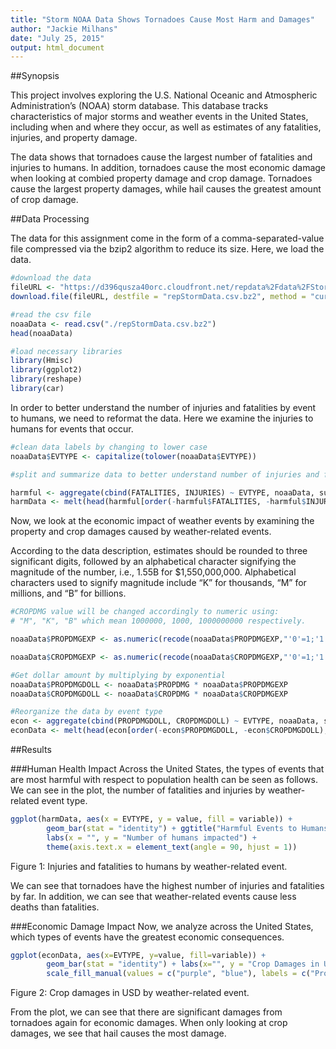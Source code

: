 ```yaml
---
title: "Storm NOAA Data Shows Tornadoes Cause Most Harm and Damages"
author: "Jackie Milhans"
date: "July 25, 2015"
output: html_document
---
```


##Synopsis

This project involves exploring the U.S. National Oceanic and Atmospheric Administration's (NOAA) storm database. This database tracks characteristics of major storms and weather events in the United States, including when and where they occur, as well as estimates of any fatalities, injuries, and property damage.  

The data shows that tornadoes cause the largest number of fatalities and injuries to humans. In addition, tornadoes cause the most economic damage when looking at combied property damage and crop damage. Tornadoes cause the largest property damages, while hail causes the greatest amount of crop damage.

##Data Processing

The data for this assignment come in the form of a comma-separated-value file compressed via the bzip2 algorithm to reduce its size. Here, we load the data.


```r
#download the data
fileURL <- "https://d396qusza40orc.cloudfront.net/repdata%2Fdata%2FStormData.csv.bz2"
download.file(fileURL, destfile = "repStormData.csv.bz2", method = "curl")

#read the csv file
noaaData <- read.csv("./repStormData.csv.bz2")
head(noaaData)

#load necessary libraries
library(Hmisc)
library(ggplot2)
library(reshape)
library(car)

```

In order to better understand the number of injuries and fatalities by event to humans, we need to reformat the data. Here we examine the injuries to humans for events that occur. 


```r

#clean data labels by changing to lower case
noaaData$EVTYPE <- capitalize(tolower(noaaData$EVTYPE))

#split and summarize data to better understand number of injuries and fatalities

harmful <- aggregate(cbind(FATALITIES, INJURIES) ~ EVTYPE, noaaData, sum)
harmData <- melt(head(harmful[order(-harmful$FATALITIES, -harmful$INJURIES),],10))
```

Now, we look at the economic impact of weather events by examining the property and crop damages caused by weather-related events.

According to the data description, estimates should be rounded to three significant digits, followed by an alphabetical character signifying the magnitude of the number, i.e., 1.55B for $1,550,000,000. Alphabetical characters used to signify magnitude include “K” for thousands, “M” for millions, and “B” for billions. 

```r

#CROPDMG value will be changed accordingly to numeric using:
# "M", "K", "B" which mean 1000000, 1000, 1000000000 respectively.

noaaData$PROPDMGEXP <- as.numeric(recode(noaaData$PROPDMGEXP,"'0'=1;'1'=10;'2'=10^2;'3'=10^3;'4'=10^4;'5'=10^5;'6'=10^6;'7'=10^7;'8'=10^8;'b'=10^9;'h'=10^2;'k'=10^3;'m'=10^6;'-'=0;'?'=0;'+'=0"))

noaaData$CROPDMGEXP <- as.numeric(recode(noaaData$CROPDMGEXP,"'0'=1;'1'=10;'2'=10^2;'3'=10^3;'4'=10^4;'5'=10^5;'6'=10^6;'7'=10^7;'8'=10^8;'b'=10^9;'h'=10^2;'k'=10^3;'m'=10^6;'-'=0;'?'=0;'+'=0"))

#Get dollar amount by multiplying by exponential
noaaData$PROPDMGDOLL <- noaaData$PROPDMG * noaaData$PROPDMGEXP
noaaData$CROPDMGDOLL <- noaaData$CROPDMG * noaaData$CROPDMGEXP

#Reorganize the data by event type
econ <- aggregate(cbind(PROPDMGDOLL, CROPDMGDOLL) ~ EVTYPE, noaaData, sum)
econData <- melt(head(econ[order(-econ$PROPDMGDOLL, -econ$CROPDMGDOLL),],10))

```

##Results

###Human Health Impact
Across the United States, the types of events that are most harmful with respect to population health can be seen as follows. We can see in the plot, the number of fatalities and injuries by weather-related event type.

```r
ggplot(harmData, aes(x = EVTYPE, y = value, fill = variable)) + 
        geom_bar(stat = "identity") + ggtitle("Harmful Events to Humans") +
        labs(x = "", y = "Number of humans impacted") + 
        theme(axis.text.x = element_text(angle = 90, hjust = 1))

```
Figure 1:  Injuries and fatalities to humans by weather-related event.  


We can see that tornadoes have the highest number of injuries and fatalities by far. In addition, we can see that weather-related events cause less deaths than fatalities.

###Economic Damage Impact
Now, we analyze across the United States, which types of events have the greatest economic consequences.

```r
ggplot(econData, aes(x=EVTYPE, y=value, fill=variable)) +
        geom_bar(stat = "identity") + labs(x="", y = "Crop Damages in USD") +
        scale_fill_manual(values = c("purple", "blue"), labels = c("Property damage", "Crop damage")) + theme(axis.text.x = element_text(angle = 90, hjust = 1))
```
Figure 2:  Crop damages in USD by weather-related event.  


From the plot, we can see that there are significant damages from tornadoes again for economic damages. When only looking at crop damages, we see that hail causes the most damage.